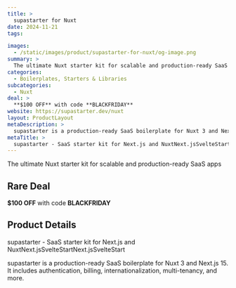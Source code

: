 ```yaml
---
title: >
  supastarter for Nuxt
date: 2024-11-21
tags:

images:
  - /static/images/product/supastarter-for-nuxt/og-image.png
summary: >
  The ultimate Nuxt starter kit for scalable and production-ready SaaS apps
categories:
  - Boilerplates, Starters & Libraries
subcategories:
  - Nuxt
deal: >
  **$100 OFF** with code **BLACKFRIDAY**
website: https://supastarter.dev/nuxt
layout: ProductLayout
metaDescription: >
  supastarter is a production-ready SaaS boilerplate for Nuxt 3 and Next.js 15. It includes authentication, billing, internationalization, multi-tenancy, and more.
metaTitle: >
  supastarter - SaaS starter kit for Next.js and NuxtNext.jsSvelteStartNext.jsSvelteStart
---
```

The ultimate Nuxt starter kit for scalable and production-ready SaaS apps

## Rare Deal

**$100 OFF** with code **BLACKFRIDAY**

## Product Details
supastarter - SaaS starter kit for Next.js and NuxtNext.jsSvelteStartNext.jsSvelteStart

supastarter is a production-ready SaaS boilerplate for Nuxt 3 and Next.js 15. It includes authentication, billing, internationalization, multi-tenancy, and more.
